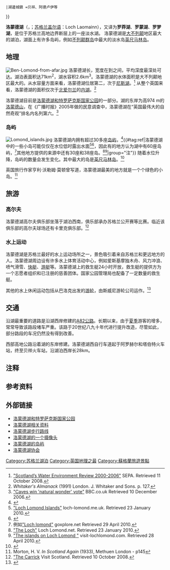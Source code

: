{{Otheruses|罗梦湖|subject=苏格兰湖泊|other=苏格兰歌曲}}{{NoteTA|G1=UK Places}}
{{Infobox_lake
 |湖泊名稱 = 洛蒙德湖
 |湖泊照片 = Loch lomond1.jpg
 |湖泊照片標題 = 从洛蒙德山眺望洛蒙德湖
 |測深圖 =
 |測深圖標題 =
 |湖泊所在地 =苏格兰[[西邓巴顿郡|西邓巴顿郡]]/[[阿盖尔-比特|阿盖尔-比特]]/[[史特灵_(苏格兰行政区)|史特灵]]
 |座標 ={{Coord|56|05|N|4|34|W|region:GB_scale:300000_source:GNS-enwiki_type:waterbody|display=inline,title}}
 |湖泊類別 =淡水湖、[[带状湖|带状湖]]
 |流入 =佛罗斯河
 |流出 =[[列文河|列文河]]
 |集水區面積 =696 km<sup>2</sup>
 |集水區國家 =
 |湖泊長度 =39 km
 |湖泊闊度 =8 km 
 |湖泊面積 =71 km<sup>2</sup>
 |平均深度 =37 m
 |最深深度 =190 m 
 |水體體積 =2.6 km<sup>3</sup>
 |湖水停留時間 =1.9年
 |湖岸線長度 =
 |海拔高度 =
 |湖中島嶼 =60座{{#tag:ref|这可能来自9世纪理想化的描述影响，参见“岛屿”一节。|group="注"}} 
 |湖邊城鎮 =贝祥、阿德卢伊等
}}

'''洛蒙德湖'''（{{lang-en|Loch Lomond}}，{{pronEng|ˈloʊmənd}}；[[苏格兰盖尔语|苏格兰盖尔语]]：Loch Laomainn），又译为'''罗莽湖'''、'''罗蒙湖'''、'''罗梦湖'''，是位于苏格兰高地边界断层上的一座淡水湖。 洛蒙德湖是[[大不列颠|大不列颠]]地区最大的湖泊，湖面上有许多岛屿，例如[[不列颠群岛|不列颠群岛]]中最大的淡水岛[[因什默里島|英尺马林岛]]。

== 地理 ==
[[Image:Ben-Lomond-from-afar.jpg|thumb]]
洛蒙德湖长{{convert|39|km|mi}}，宽度在{{convert|1.21|km|mi}}到{{convert|8|km|mi}}之间，平均深度{{convert|37|m|ft}}最深处可达{{convert|190|m|ft}}。湖泊表面积达71km<sup>2</sup>，湖水容积2.6km<sup>3</sup>。洛蒙德湖的水体面积是大不列颠地区最大的。从水容量方面来看，洛蒙德湖位居第二，次于[[尼斯湖|尼斯湖]]。<ref>[http://www.sepa.org.uk/publications/waterenv/html/5.html "Scotland’s Water Environment Review 2000-2006"]{{dead link|date=2018年1月 |bot=InternetArchiveBot |fix-attempted=yes }} SEPA. Retrieved 11 October 2008.</ref> 从整个英国来看，洛蒙德湖的面积仅次于[[北爱尔兰|北爱尔兰]]的[[內湖_(英國)|内湖]]。<ref>''Whitaker's Almanack'' (1991) London. J. Whitaker and Sons. p. 127.</ref>

洛蒙德湖目前是[[羅夢湖和朝塞斯山國家公園|洛蒙德湖和特罗萨克斯国家公园]]的一部分。湖的东岸为高974 m的[[羅蒙德山|洛蒙德山]]，在《广播时报》2005年做的民意调查中，洛蒙德湖在“英国最伟大的自然奇观”排名内名列第六。<ref>[http://news.bbc.co.uk/1/hi/wales/mid/4735935.stm "Caves win 'natural wonder' vote"] {{Wayback|url=http://news.bbc.co.uk/1/hi/wales/mid/4735935.stm |date=20170801153636 }} BBC.co.uk Retrieved 10 December 2006.</ref>

=== 岛屿 ===
[[Image:Lomond_islands.jpg|thumb]]
洛蒙德湖内拥有超过30多座[[岛屿|岛屿]]，<ref>{{cite web| url=http://www.loch-lomond.net/islands/inchmurrin.html| title=Loch Lomond Islands – Inchmurrin| publisher=Loch Lomond.net| accessdate=23 August 2007| deadurl=yes| archiveurl=https://web.archive.org/web/20070928075358/http://www.loch-lomond.net/islands/inchmurrin.html| archivedate=2007年9月28日}}</ref>{{#tag:ref|洛蒙德湖中的一些小岛可能仅仅在水位低时露出水面<ref>[http://www.loch-lomond.me.uk/islands.htm "Loch Lomond Islands"] {{webarchive|url=https://web.archive.org/web/20091118054050/http://www.loch-lomond.me.uk/islands.htm |date=2009-11-18 }} loch-lomond.me.uk. Retrieved 23 January 2010.</ref><ref>{{cite web| url=http://www.incallander.co.uk/islands.htm| title=Introduction to Loch Lomond Islands| publisher=Loch Lomond, Callander and Trossachs| accessdate=25 September 2008| deadurl=yes| archiveurl=https://web.archive.org/web/20020618172408/http://www.incallander.co.uk/islands.htm| archivedate=2002年6月18日}}</ref>，因此有的地方认为湖中有60座岛屿，<ref>例如[http://www.goxplore.net/guides/Loch_lomond#Introduction "Loch lomond"] {{Wayback|url=http://www.goxplore.net/guides/Loch_lomond#Introduction |date=20110722172907 }} {{webarchive|url=https://web.archive.org/web/20110722172907/http://www.goxplore.net/guides/Loch_lomond |date=2011-07-22 }}<!-- spelled with lower case "l" in original --> goxplore.net Retrieved 29 April 2010.</ref>其他地方提供的来源中还有30座和38座岛。<ref>[http://www.loch-lomond.net/theloch/index.aspx "The Loch"] {{Wayback|url=http://www.loch-lomond.net/theloch/index.aspx |date=20180203093705 }} Loch Lomond.net. Retrieved 23 January 2010.</ref><ref>[http://www.visit-lochlomond.com/74-the_islands_on_loch_lomond_.html "The islands on Loch Lomond "] {{webarchive|url=https://web.archive.org/web/20080513135443/http://www.visit-lochlomond.com/74-the_islands_on_loch_lomond_.html |date=2008-05-13 }} visit-lochlomond.com. Retrieved 28 April 2010.</ref>|group="注"}} 随着水位升降，岛屿的数量会发生变化。其中最大的岛是[[因什默里島|英尺马林岛]]。<ref name=Worsley>{{cite book| author=Worsley, Harry| title=Loch Lomond: The Loch, the Lairds and the Legends| isbn=978-1-898169-34-5| publisher=Lindsay Publications| location=Glasgow| year=1988}}</ref>

英国旅行作家亨利·沃勒姆·莫顿曾写道，洛蒙德湖最美的地方就是一个个绿色的小岛。<ref>Morton, H. V. ''In Scotland Again'' (1933), Methuen London - p145</ref>

== 旅游 ==
===高尔夫===
洛蒙德湖高尔夫俱乐部坐落于湖泊西南，俱乐部承办苏格兰公开赛等比赛。临近该俱乐部的高尔夫球场还有卡里克俱乐部。<ref>[http://golf.visitscotland.com/repositories/courses/carrick-the "The Carrick] {{webarchive|url=https://web.archive.org/web/20080820132659/http://golf.visitscotland.com/repositories/courses/carrick-the |date=2008-08-20 }} Visit Scotland. Retrieved 10 October 2008.</ref>

=== 水上运动 ===
洛蒙德湖是苏格兰最好的水上运动场所之一，景色吸引着来自苏格兰和更远地方的人。洛蒙德湖周边设有许多水上体育活动中心，例如爱斯基摩独木舟、风力冲浪、喷气滑雪、[[快艇|快艇]]、[[游艇|游艇]]等。洛蒙德湖上的救生艇24小时开放，救生艇的提供方为一个志愿者组织和已注册的慈善团体。国家公园管理局也配备了一定数量的救生艇。

其他的水上休闲运动包括从巴洛克出发的[[游轮|游轮]]，由斯威尼游轮公司运作。<ref>{{cite web| url=http://www.scotlandontv.tv/scotland_on_tv/video.html?vxSiteId=60fdd544-9c52-4e17-be7e-57a2a2d76992&vxChannel=SeeScot%20Places&vxClipId=1380_SMG881&vxBitrate=300| title=Cruise Loch Lomond| format=video| publisher=Scotland on TV| accessdate=25 September 2008| deadurl=yes| archiveurl=https://web.archive.org/web/20090115023420/http://www.scotlandontv.tv/scotland_on_tv/video.html?vxSiteId=60fdd544-9c52-4e17-be7e-57a2a2d76992&vxChannel=SeeScot%20Places&vxClipId=1380_SMG881&vxBitrate=300| archivedate=2009年1月15日}}</ref>

==交通==
{{Location map |UK Scotland |width=250 |relief=yes |caption=洛蒙德湖在蘇格蘭的位置}}
沿湖最重要的道路是沿湖西岸修建的[[A82公路|A82公路]]。长期以来，由于[[夏季|夏季]]游客的增多，常常导致该路段堵车严重。该路于20世纪八九十年代进行提升改造，尽管如此，部分路段的车况仍然没有得到改善。

西部高地公路沿着湖的东岸修建。洛蒙德湖西自行车道起于阿罗赫尔和塔伯特火车站，终至贝祥火车站，沿湖泊西岸长28km。

==注释==
{{Reflist|group="注"}}

==参考资料==
{{Reflist|2}}

== 外部链接 ==
{{Commonscat|Loch Lomond|洛蒙德湖}}
* [http://www.lochlomond-trossachs.org 洛蒙德湖和特罗萨克斯国家公园] {{Wayback|url=http://www.lochlomond-trossachs.org/ |date=20201116232039 }}
* [https://web.archive.org/web/20090609135147/http://www.loch-lomond.net/theloch/data.html 洛蒙德湖相关资料]
* [http://www.walkhighlands.co.uk/lochlomond/ 洛蒙德湖步行路线] {{Wayback|url=http://www.walkhighlands.co.uk/lochlomond/ |date=20210205204935 }}
* [https://web.archive.org/web/20080821153931/http://www.streamdays.com/camera/view/loch_lomond_webcam_scotland 洛蒙德湖的一个摄像头]
* [https://web.archive.org/web/20020618172408/http://www.incallander.co.uk/islands.htm 洛蒙德湖的岛屿]
* [http://www.lochlomondassociation.co.uk 洛蒙德湖协会] {{Wayback|url=http://www.lochlomondassociation.co.uk/ |date=20200707204344 }}

[[Category:苏格兰湖泊|Category:苏格兰湖泊]]
[[Category:英国地理之最|Category:英国地理之最]]
[[Category:蘇格蘭旅遊景點|Category:蘇格蘭旅遊景點]]